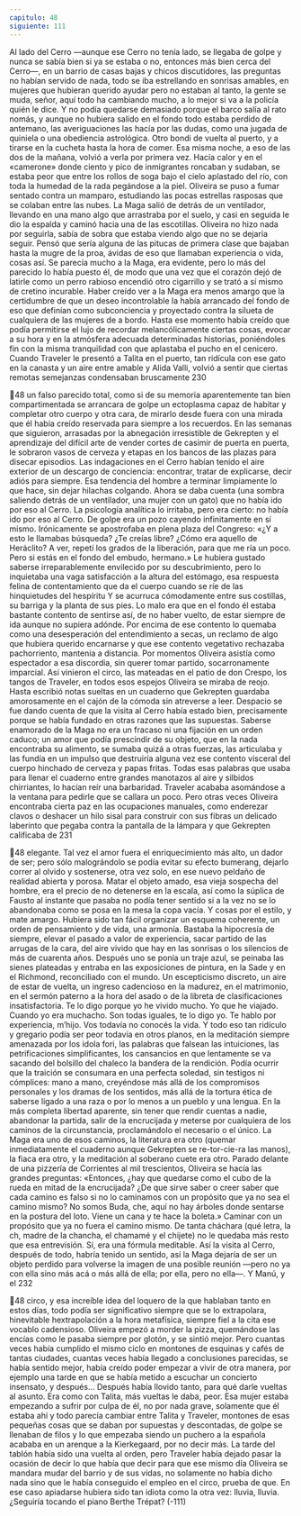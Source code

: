 ```yaml
---
capitulo: 48
siguiente: 111
---
```


Al lado del Cerro —aunque ese Cerro no tenía lado, se llegaba de golpe y
nunca se sabía bien si ya se estaba o no, entonces más bien cerca del Cerro—, en
un barrio de casas bajas y chicos discutidores, las preguntas no habían servido de
nada, todo se iba estrellando en sonrisas amables, en mujeres que hubieran
querido ayudar pero no estaban al tanto, la gente se muda, señor, aquí todo ha
cambiando mucho, a lo mejor si va a la policía quién le dice. Y no podía quedarse
demasiado porque el barco salía al rato nomás, y aunque no hubiera salido en el
fondo todo estaba perdido de antemano, las averiguaciones las hacía por las
dudas, como una jugada de quiniela o una obediencia astrológica. Otro bondi de
vuelta al puerto, y a tirarse en la cucheta hasta la hora de comer.
Esa misma noche, a eso de las dos de la mañana, volvió a verla por primera
vez. Hacía calor y en el «camerone» donde ciento y pico de inmigrantes roncaban
y sudaban, se estaba peor que entre los rollos de soga bajo el cielo aplastado del
río, con toda la humedad de la rada pegándose a la piel. Oliveira se puso a fumar
sentado contra un mamparo, estudiando las pocas estrellas rasposas que se
colaban entre las nubes. La Maga salió de detrás de un ventilador, llevando en
una mano algo que arrastraba por el suelo, y casi en seguida le dio la espalda y
caminó hacia una de las escotillas. Oliveira no hizo nada por seguirla, sabía de
sobra que estaba viendo algo que no se dejaría seguir. Pensó que sería alguna de
las pitucas de primera clase que bajaban hasta la mugre de la proa, ávidas de eso
que llamaban experiencia o vida, cosas así. Se parecía mucho a la Maga, era
evidente, pero lo más del parecido lo había puesto él, de modo que una vez que
el corazón dejó de latirle como un perro rabioso encendió otro cigarrillo y se trató
a sí mismo de cretino incurable.
Haber creído ver a la Maga era menos amargo que la certidumbre de que un
deseo incontrolable la había arrancado del fondo de eso que definían como
subconciencia y proyectado contra la silueta de cualquiera de las mujeres de a
bordo. Hasta ese momento había creído que podía permitirse el lujo de recordar
melancólicamente ciertas cosas, evocar a su hora y en la atmósfera adecuada
determinadas historias, poniéndoles fin con la misma tranquilidad con que
aplastaba el pucho en el cenicero. Cuando Traveler le presentó a Talita en el
puerto, tan ridícula con ese gato en la canasta y un aire entre amable y Alida
Valli, volvió a sentir que ciertas remotas semejanzas condensaban bruscamente
230

48
un falso parecido total, como si de su memoria aparentemente tan bien
compartimentada se arrancara de golpe un ectoplasma capaz de habitar y
completar otro cuerpo y otra cara, de mirarlo desde fuera con una mirada que él
había creído reservada para siempre a los recuerdos.
En las semanas que siguieron, arrasadas por la abnegación irresistible de
Gekrepten y el aprendizaje del difícil arte de vender cortes de casimir de puerta
en puerta, le sobraron vasos de cerveza y etapas en los bancos de las plazas para
disecar episodios. Las indagaciones en el Cerro habían tenido el aire exterior de
un descargo de conciencia: encontrar, tratar de explicarse, decir adiós para
siempre. Esa tendencia del hombre a terminar limpiamente lo que hace, sin dejar
hilachas colgando. Ahora se daba cuenta (una sombra saliendo detrás de un
ventilador, una mujer con un gato) que no había ido por eso al Cerro. La
psicología analítica lo irritaba, pero era cierto: no había ido por eso al Cerro. De
golpe era un pozo cayendo infinitamente en sí mismo. Irónicamente se
apostrofaba en plena plaza del Congreso: «¿Y a esto le llamabas búsqueda? ¿Te
creías libre? ¿Cómo era aquello de Heráclito? A ver, repetí los grados de la
liberación, para que me ría un poco. Pero si estás en el fondo del embudo,
hermano.» Le hubiera gustado saberse irreparablemente envilecido por su
descubrimiento, pero lo inquietaba una vaga satisfacción a la altura del
estómago, esa respuesta felina de contentamiento que da el cuerpo cuando se ríe
de las hinquietudes del hespíritu Y se acurruca cómodamente entre sus costillas,
su barriga y la planta de sus pies. Lo malo era que en el fondo él estaba bastante
contento de sentirse así, de no haber vuelto, de estar siempre de ida aunque no
supiera adónde. Por encima de ese contento lo quemaba como una desesperación
del entendimiento a secas, un reclamo de algo que hubiera querido encarnarse y
que ese contento vegetativo rechazaba pachorriento, mantenía a distancia. Por
momentos Oliveira asistía como espectador a esa discordia, sin querer tomar
partido, socarronamente imparcial. Así vinieron el circo, las mateadas en el patio
de don Crespo, los tangos de Traveler, en todos esos espejos Oliveira se miraba
de reojo. Hasta escribió notas sueltas en un cuaderno que Gekrepten guardaba
amorosamente en el cajón de la cómoda sin atreverse a leer. Despacio se fue
dando cuenta de que la visita al Cerro había estado bien, precisamente porque se
había fundado en otras razones que las supuestas. Saberse enamorado de la
Maga no era un fracaso ni una fijación en un orden caduco; un amor que podía
prescindir de su objeto, que en la nada encontraba su alimento, se sumaba quizá
a otras fuerzas, las articulaba y las fundía en un impulso que destruiría alguna
vez ese contento visceral del cuerpo hinchado de cerveza y papas fritas. Todas
esas palabras que usaba para llenar el cuaderno entre grandes manotazos al aire
y silbidos chirriantes, lo hacían reír una barbaridad. Traveler acababa
asomándose a la ventana para pedirle que se callara un poco. Pero otras veces
Oliveira encontraba cierta paz en las ocupaciones manuales, como enderezar
clavos o deshacer un hilo sisal para construir con sus fibras un delicado laberinto
que pegaba contra la pantalla de la lámpara y que Gekrepten calificaba de
231

48
elegante. Tal vez el amor fuera el enriquecimiento más alto, un dador de ser;
pero sólo malográndolo se podía evitar su efecto bumerang, dejarlo correr al
olvido y sostenerse, otra vez solo, en ese nuevo peldaño de realidad abierta y
porosa. Matar el objeto amado, esa vieja sospecha del hombre, era el precio de no
detenerse en la escala, así como la súplica de Fausto al instante que pasaba no
podía tener sentido si a la vez no se lo abandonaba como se posa en la mesa la
copa vacía. Y cosas por el estilo, y mate amargo.
Hubiera sido tan fácil organizar un esquema coherente, un orden de
pensamiento y de vida, una armonía. Bastaba la hipocresía de siempre, elevar el
pasado a valor de experiencia, sacar partido de las arrugas de la cara, del aire
vivido que hay en las sonrisas o los silencios de más de cuarenta años. Después
uno se ponía un traje azul, se peinaba las sienes plateadas y entraba en las
exposiciones de pintura, en la Sade y en el Richmond, reconciliado con el mundo.
Un escepticismo discreto, un aire de estar de vuelta, un ingreso cadencioso en la
madurez, en el matrimonio, en el sermón paterno a la hora del asado o de la
libreta de clasificaciones insatisfactoria. Te lo digo porque yo he vivido mucho.
Yo que he viajado. Cuando yo era muchacho. Son todas iguales, te lo digo yo. Te
hablo por experiencia, m’hijo. Vos todavía no conocés la vida.
Y todo eso tan ridículo y gregario podía ser peor todavía en otros planos, en la
meditación siempre amenazada por los idola fori, las palabras que falsean las
intuiciones, las petrificaciones simplificantes, los cansancios en que lentamente se
va sacando del bolsillo del chaleco la bandera de la rendición. Podía ocurrir que
la traición se consumara en una perfecta soledad, sin testigos ni cómplices: mano
a mano, creyéndose más allá de los compromisos personales y los dramas de los
sentidos, más allá de la tortura ética de saberse ligado a una raza o por lo menos
a un pueblo y una lengua. En la más completa libertad aparente, sin tener que
rendir cuentas a nadie, abandonar la partida, salir de la encrucijada y meterse
por cualquiera de los caminos de la circunstancia, proclamándolo el necesario o
el único. La Maga era uno de esos caminos, la literatura era otro (quemar
inmediatamente el cuaderno aunque Gekrepten se re-tor-cie-ra las manos), la
fiaca era otro, y la meditación al soberano cuete era otro. Parado delante de una
pizzería de Corrientes al mil trescientos, Oliveira se hacía las grandes preguntas:
«Entonces, ¿hay que quedarse como el cubo de la rueda en mitad de la
encrucijada? ¿De que sirve saber o creer saber que cada camino es falso si no lo
caminamos con un propósito que ya no sea el camino mismo? No somos Buda,
che, aquí no hay árboles donde sentarse en la postura del loto. Viene un cana y te
hace la boleta.»
Caminar con un propósito que ya no fuera el camino mismo. De tanta
cháchara (qué letra, la ch, madre de la chancha, el chamamé y el chijete) no le
quedaba más resto que esa entrevisión. Sí, era una fórmula meditable. Así la
visita al Cerro, después de todo, habría tenido un sentido, así la Maga dejaría de
ser un objeto perdido para volverse la imagen de una posible reunión —pero no
ya con ella sino más acá o más allá de ella; por ella, pero no ella—. Y Manú, y el
232

48
circo, y esa increíble idea del loquero de la que hablaban tanto en estos días, todo
podía ser significativo siempre que se lo extrapolara, hinevitable hextrapolación
a la hora metafísica, siempre fiel a la cita ese vocablo cadensioso. Oliveira
empezó a morder la pizza, quemándose las encías como le pasaba siempre por
glotón, y se sintió mejor. Pero cuantas veces había cumplido el mismo ciclo en
montones de esquinas y cafés de tantas ciudades, cuantas veces había llegado a
conclusiones parecidas, se había sentido mejor, había creído poder empezar a
vivir de otra manera, por ejemplo una tarde en que se había metido a escuchar
un concierto insensato, y después... Después había llovido tanto, para qué darle
vueltas al asunto. Era como con Talita, más vueltas le daba, peor. Esa mujer
estaba empezando a sufrir por culpa de él, no por nada grave, solamente que él
estaba ahí y todo parecía cambiar entre Talita y Traveler, montones de esas
pequeñas cosas que se daban por supuestas y descontadas, de golpe se llenaban
de filos y lo que empezaba siendo un puchero a la española acababa en un
arenque a la Kierkegaard, por no decir más. La tarde del tablón había sido una
vuelta al orden, pero Traveler había dejado pasar la ocasión de decir lo que había
que decir para que ese mismo día Oliveira se mandara mudar del barrio y de sus
vidas, no solamente no había dicho nada sino que le había conseguido el empleo
en el circo, prueba de que. En ese caso apiadarse hubiera sido tan idiota como la
otra vez: lluvia, lluvia. ¿Seguiría tocando el piano Berthe Trépat?
(-111)
